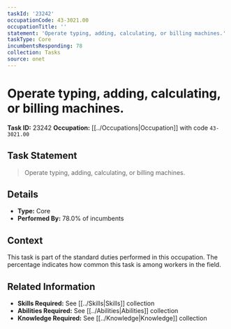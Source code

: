 ```yaml
---
taskId: '23242'
occupationCode: 43-3021.00
occupationTitle: ''
statement: 'Operate typing, adding, calculating, or billing machines.'
taskType: Core
incumbentsResponding: 78
collection: Tasks
source: onet
---
```

# Operate typing, adding, calculating, or billing machines.

**Task ID:** 23242
**Occupation:** [[../Occupations|Occupation]] with code `43-3021.00`

## Task Statement

> Operate typing, adding, calculating, or billing machines.

## Details

- **Type:** Core
- **Performed By:** 78.0% of incumbents

## Context

This task is part of the standard duties performed in this occupation. The percentage indicates how common this task is among workers in the field.

## Related Information

- **Skills Required:** See [[../Skills|Skills]] collection
- **Abilities Required:** See [[../Abilities|Abilities]] collection
- **Knowledge Required:** See [[../Knowledge|Knowledge]] collection
